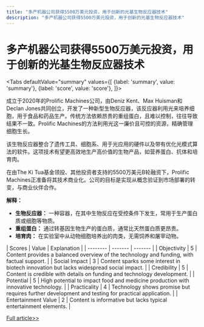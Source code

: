 ```yaml
---
title: "多产机器公司获得5500万美元投资，用于创新的光基生物反应器技术"
description: "多产机器公司获得5500万美元投资，用于创新的光基生物反应器技术"
---
```



# 多产机器公司获得5500万美元投资，用于创新的光基生物反应器技术


<Tabs
	defaultValue="summary"
	values={[
	{label: 'summary', value: 'summary'},
	{label: 'score', value: 'score'},
]}>
<TabItem value="summary">


成立于2020年的Prolific Machines公司，由Deniz Kent、Max Huisman和Declan Jones共同创立，开发了一种新型生物反应器，该反应器利用光来培养细胞，用于食品和药品生产。传统方法依赖昂贵的重组蛋白，且难以控制，往往导致结果不一致。Prolific Machines的方法利用光这一廉价且可控的资源，精确管理细胞生长。

该生物反应器整合了遗传工具、细胞系、用于光应用的硬件以及带有优化光模式算法的软件。这项技术有望更高效地生产高价值的生物产品，如营养蛋白、抗体和培育肉。

在由The Ki Tua基金领投、其他投资者支持的5500万美元B轮融资下，Prolific Machines正准备将其技术商业化。公司的目标是实现从概念验证到市场部署的转变，与商业伙伴合作。

**解释：**
- **生物反应器：** 一种容器，在其中生物反应在受控条件下发生，常用于生产蛋白质或细胞等物质。
- **重组蛋白：** 通过转基因生物生产的蛋白质，通常比天然蛋白质更昂贵。
- **培育肉：** 在实验室中从动物细胞培养出的肉类，无需饲养和屠宰动物。
</TabItem>
<TabItem value="score">
	| Scores     | Value   | Explanation |
	| -------- | ------- | ------- |
	| Objectivity  | 5    | Content provides a balanced overview of the technology and funding, with factual support.    |
	| Social Impact | 3     | Content sparks some interest in biotech innovation but lacks widespread social impact.    |
	| Credibility    | 5    | Content is credible with details on funding and technology development.    |
	| Potential    | 5    | High potential to impact food and medicine production with innovative technology.    |
	| Practicality    | 4    | Technology shows promise but requires further development and testing for practical application.    |
	| Entertainment Value    | 2    | Content is informative but lacks typical entertainment elements.    |
</TabItem>
</Tabs>

[Full article>>](https://techcrunch.com/2024/06/06/light-protein-prolific-machines-manufacturing/)
